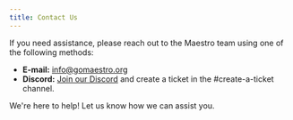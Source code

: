 ```yaml
---
title: Contact Us
---
```


If you need assistance, please reach out to the Maestro team using one of the following methods:

* **E-mail:** info@gomaestro.org
* **Discord:** [Join our Discord](https://discord.com/channels/950173135838273556/1266961548967018558) and create a ticket in the #create-a-ticket channel.

We're here to help! Let us know how we can assist you.


